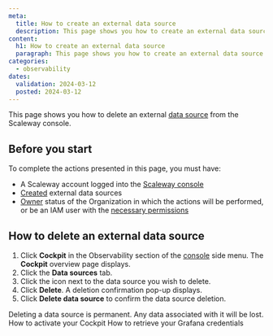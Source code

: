 ```yaml
---
meta:
  title: How to create an external data source
  description: This page shows you how to create an external data source
content:
  h1: How to create an external data source
  paragraph: This page shows you how to create an external data source
categories:
  - observability
dates:
  validation: 2024-03-12
  posted: 2024-03-12
---
```


This page shows you how to delete an external [data source](/observability/cockpit/concepts/#data-sources) from the Scaleway console.

## Before you start

To complete the actions presented in this page, you must have:

  - A Scaleway account logged into the [Scaleway console](https://console.scaleway.com)
  - [Created](/observability/cockpit/how-to/create-external-data-sources) external data sources
  - [Owner](/identity-and-access-management/iam/concepts/#owner) status of the Organization in which the actions will be performed, or be an IAM user with the [necessary permissions](/identity-and-access-management/iam/concepts/#permission)

## How to delete an external data source

1. Click **Cockpit** in the Observability section of the [console](https://console.scaleway.com/) side menu. The **Cockpit** overview page displays.
2. Click the **Data sources** tab.
3. Click the <Icon name="more" /> icon next to the data source you wish to delete.
4. Click **Delete**. A deletion confirmation pop-up displays.
5. Click **Delete data source** to confirm the data source deletion.

<Message type="important">
  Deleting a data source is permanent. Any data associated with it will be lost.
</Message>

<Navigation title="See also">
  <PreviousButton to="/observability/cockpit/how-to/activate-cockpit/">How to activate your Cockpit</PreviousButton>
  <NextButton to="/observability/cockpit/how-to/retrieve-grafana-credentials/">How to retrieve your Grafana credentials</NextButton>
</Navigation>

